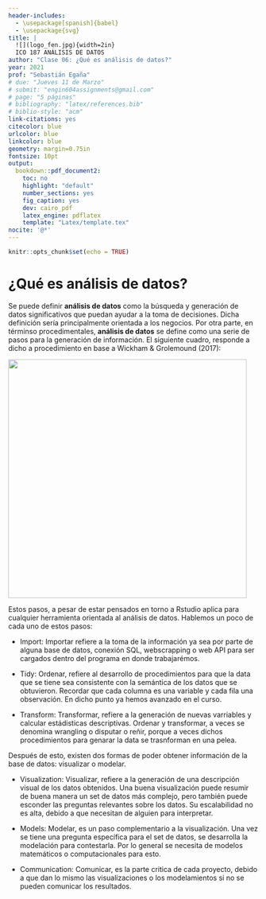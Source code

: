 ```yaml
---
header-includes:
  - \usepackage[spanish]{babel}
  - \usepackage{svg}
title: |
  ![](logo_fen.jpg){width=2in}  
  ICO 187 ANÁLISIS DE DATOS
author: "Clase 06: ¿Qué es análisis de datos?"
year: 2021
prof: "Sebastián Egaña"
# due: "Jueves 11 de Marzo"
# submit: "engin604assignments@gmail.com"
# page: "5 páginas"
# bibliography: "latex/references.bib"
# biblio-style: "acm"
link-citations: yes
citecolor: blue
urlcolor: blue
linkcolor: blue
geometry: margin=0.75in
fontsize: 10pt
output: 
  bookdown::pdf_document2:
    toc: no
    highlight: "default"
    number_sections: yes
    fig_caption: yes
    dev: cairo_pdf
    latex_engine: pdflatex
    template: "Latex/template.tex"
nocite: '@*'
---
```


```r
knitr::opts_chunk$set(echo = TRUE)
```

# ¿Qué es análisis de datos?

Se puede definir **análisis de datos** como la búsqueda y generación de datos significativos que puedan ayudar a la toma de decisiones. Dicha definición sería principalmente orientada a los negocios. Por otra parte, en términso procedimentales, **análisis de datos** se define como una serie de pasos para la generación de información. El siguiente cuadro, responde a dicho a procedimiento en base a Wickham & Grolemound (2017):


![](data_process.png){width=5in}

Estos pasos, a pesar de estar pensados en torno a Rstudio aplica para cualquier herramienta orientada al análisis de datos. Hablemos un poco de cada uno de estos pasos:

+ Import: Importar refiere a la toma de la información ya sea por parte de alguna base de datos, conexión SQL, webscrapping o web API para ser cargados dentro del programa en donde trabajarémos. 
+ Tidy: Ordenar, refiere al desarrollo de procedimientos para que la data que se tiene sea consistente con la semántica de los datos que se obtuvieron. Recordar que cada columna es una variable y cada fila una observación. En dicho punto ya hemos avanzado en el curso.

+ Transform: Transformar, refiere a la generación de nuevas varriables y calcular estádisticas descriptivas. Ordenar y transformar, a veces se denomina wrangling o disputar o reñir, porque a veces dichos procedimientos para genarar la data se trasnforman en una pelea. 

Después de esto, existen dos formas de poder obtener información de la base de datos: visualizar o modelar.

+ Visualization: Visualizar, refiere a la generación de una descripción visual de los datos obtenidos. Una buena visualización puede resumir de buena manera un set de datos más complejo, pero también puede esconder las preguntas relevantes sobre los datos. Su escalabilidad no es alta, debido a que necesitan de alguien para interpretar. 

+ Models: Modelar, es un paso complementario a la visualización. Una vez se tiene una pregunta específica para el set de datos, se desarrolla la modelación para contestarla. Por lo general se necesita de modelos matemáticos o computacionales para esto.

+ Communication: Comunicar, es la parte critica de cada proyecto, debido a que dan lo mismo las visualizaciones o los modelamientos si no se pueden comunicar los resultados. 


